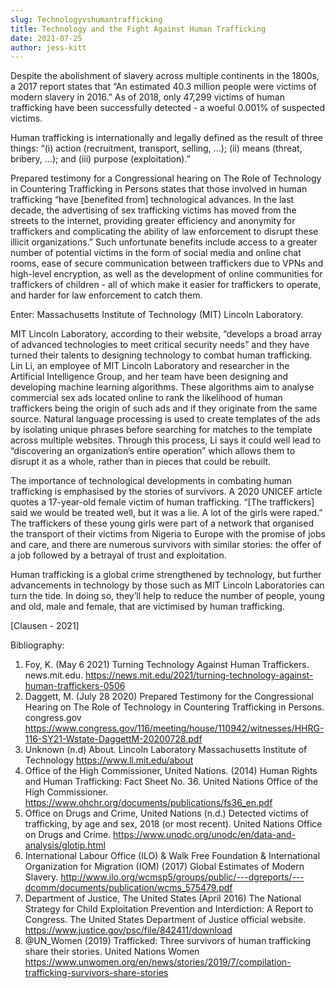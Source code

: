 ```yaml
---
slug: Technologyvshumantrafficking
title: Technology and the Fight Against Human Trafficking
date: 2021-07-25
author: jess-kitt
---
```

<!--StartFragment-->

Despite the abolishment of slavery across multiple continents in the 1800s, a 2017 report states that “An estimated 40.3 million people were victims of modern slavery in 2016.” As of 2018, only 47,299 victims of human trafficking have been successfully detected - a woeful 0.001% of suspected victims.



Human trafficking is internationally and legally defined as the result of three things: “(i) action (recruitment, transport, selling, ...); (ii) means (threat, bribery, ...); and (iii) purpose (exploitation).”



Prepared testimony for a Congressional hearing on The Role of Technology in Countering Trafficking in Persons states that those involved in human trafficking “have \[benefited from] technological advances. In the last decade, the advertising of sex trafficking victims has moved from the streets to the internet, providing greater efficiency and anonymity for traffickers and complicating the ability of law enforcement to disrupt these illicit organizations.” Such unfortunate benefits include access to a greater number of potential victims in the form of social media and online chat rooms, ease of secure communication between traffickers due to VPNs and high-level encryption, as well as the development of online communities for traffickers of children - all of which make it easier for traffickers to operate, and harder for law enforcement to catch them.



Enter: Massachusetts Institute of Technology (MIT) Lincoln Laboratory.



MIT Lincoln Laboratory, according to their website, “develops a broad array of advanced technologies to meet critical security needs” and they have turned their talents to designing technology to combat human trafficking. Lin Li, an employee of MIT Lincoln Laboratory and researcher in the Artificial Intelligence Group, and her team have been designing and developing machine learning algorithms. These algorithms aim to analyse commercial sex ads located online to rank the likelihood of human traffickers being the origin of such ads and if they originate from the same source. Natural language processing is used to create templates of the ads by isolating unique phrases before searching for matches to the template across multiple websites. Through this process, Li says it could well lead to “discovering an organization’s entire operation” which allows them to disrupt it as a whole, rather than in pieces that could be rebuilt.



The importance of technological developments in combating human trafficking is emphasised by the stories of survivors. A 2020 UNICEF article quotes a 17-year-old female victim of human trafficking. “\[The traffickers] said we would be treated well, but it was a lie. A lot of the girls were raped.” The traffickers of these young girls were part of a network that organised the transport of their victims from Nigeria to Europe with the promise of jobs and care, and there are numerous survivors with similar stories: the offer of a job followed by a betrayal of trust and exploitation.



Human trafficking is a global crime strengthened by technology, but further advancements in technology by those such as MIT Lincoln Laboratories can turn the tide. In doing so, they’ll help to reduce the number of people, young and old, male and female, that are victimised by human trafficking.

\[Clausen - 2021]



Bibliography:

1. Foy, K. (May 6 2021) Turning Technology Against Human Traffickers. news.mit.edu. <https://news.mit.edu/2021/turning-technology-against-human-traffickers-0506>
2. Daggett, M. (July 28 2020) Prepared Testimony for the Congressional Hearing on The Role of Technology in Countering Trafficking in Persons. congress.gov <https://www.congress.gov/116/meeting/house/110942/witnesses/HHRG-116-SY21-Wstate-DaggettM-20200728.pdf>
3. Unknown (n.d) About. Lincoln Laboratory Massachusetts Institute of Technology <https://www.ll.mit.edu/about>
4. Office of the High Commissioner, United Nations. (2014) Human Rights and Human Trafficking: Fact Sheet No. 36. United Nations Office of the High Commissioner. <https://www.ohchr.org/documents/publications/fs36_en.pdf>
5. Office on Drugs and Crime, United Nations (n.d.) Detected victims of trafficking, by age and sex, 2018 (or most recent). United Nations Office on Drugs and Crime. <https://www.unodc.org/unodc/en/data-and-analysis/glotip.html>
6. International Labour Office (ILO) & Walk Free Foundation & International Organization for Migration (IOM) (2017) Global Estimates of Modern Slavery. <http://www.ilo.org/wcmsp5/groups/public/---dgreports/---dcomm/documents/publication/wcms_575479.pdf>
7. Department of Justice, The United States (April 2016) The National Strategy for Child Exploitation Prevention and Interdiction: A Report to Congress. The United States Department of Justice official website. <https://www.justice.gov/psc/file/842411/download>
8. @UN_Women (2019) Trafficked: Three survivors of human trafficking share their stories. United Nations Women <https://www.unwomen.org/en/news/stories/2019/7/compilation-trafficking-survivors-share-stories>